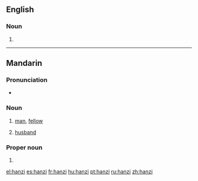 {{also|Hanzi}}
==English==

===Noun===
{{en-noun|hanzi}}

# {{alternative spelling of|Hanzi}}

----

==Mandarin==

===Pronunciation===
* {{IPA|[ xan˥˩tsɨ]|lang=cmn}}

===Noun===
{{cmn-noun|p|pin=hànzi|pint=han4zi5|tra=漢子|sim=汉子}}

# [[man]], [[fellow]]
# {{regional|lang=cmn}} [[husband]]

===Proper noun===
{{cmn-proper noun|p|pin=hànzì|pint=han4zi4|tra=漢字|sim=汉字}}

# {{alternative spelling of|lang=cmn|Hanzi}}

[[el:hanzi]]
[[es:hanzi]]
[[fr:hanzi]]
[[hu:hanzi]]
[[pt:hanzi]]
[[ru:hanzi]]
[[zh:hanzi]]